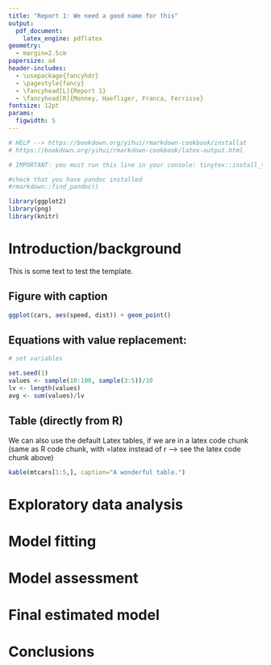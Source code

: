 ```yaml
---
title: "Report 1: We need a good name for this"
output: 
  pdf_document:
    latex_engine: pdflatex
geometry: 
  - margin=2.5cm
papersize: a4
header-includes:
  - \usepackage{fancyhdr}
  - \pagestyle{fancy}
  - \fancyhead[L]{Report 1}
  - \fancyhead[R]{Monney, Haefliger, Franca, Ferrisse}
fontsize: 12pt
params:
  figwidth: 5
---
```

```r
# HELP --> https://bookdown.org/yihui/rmarkdown-cookbook/installat
# https://bookdown.org/yihui/rmarkdown-cookbook/latex-output.html

# IMPORTANT: you must run this line in your console: tinytex::install_tinytex()ion.html

#check that you have pandoc installed
#rmarkdown::find_pandoc()
```

```{=latex}
\thispagestyle{fancy}
```
```r
library(ggplot2)
library(png)
library(knitr)
```










# Introduction/background
This is some text to test the template. 

## Figure with caption
```r
ggplot(cars, aes(speed, dist)) + geom_point()
```

## Equations with value replacement:
```r
# set variables

set.seed(1)
values <- sample(10:100, sample(3:5))/10
lv <- length(values)
avg <- sum(values)/lv
```

\begin{center}
The average of values is 
$\hat{v} = \frac{`r paste(values, collapse=" + ")`}{`r lv`} = `r round(avg, 3)`$.
\end{center}

## Table (directly from R)
We can also use the default Latex tables, if we are in a latex code chunk (same as R code chunk, with =latex instead of r --> see the latex code chunk above)
```r
kable(mtcars[1:5,], caption="A wonderful table.")

```


# Exploratory data analysis
# Model fitting
# Model assessment
# Final estimated model
# Conclusions